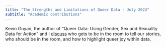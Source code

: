 ```yaml
---
title: "The Strengths and Limitations of Queer Data - July 2023"
subtitle: "Academic contributions" 
---
```


Kevin Guyan, the author of "Queer Data: Using Gender, Sex and Sexuality Data for Action" and I [discuss](https://www.youtube.com/watch?v=FX3E7VC2BrQ) who gets to be in the room to tell our stories, who should be in the room, and how to highlight queer joy within data.
